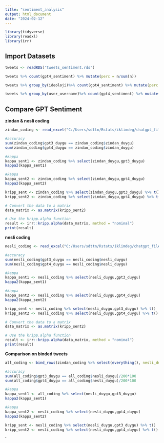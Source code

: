 ```yaml
---
title: "sentiment_analysis"
output: html_document
date: "2024-02-12"
---
```



```r
library(tidyverse)
library(readxl)
library(irr)
```

## Import Datasets

```r
tweets <- readRDS("tweets_sentiment.rds")
```

```r
tweets %>% count(gpt4_sentiment) %>% mutate(perc = n/sum(n))
```

```r
tweets %>% group_by(ideoloji)%>% count(gpt4_sentiment) %>% mutate(perc = n/sum(n)) %>% ungroup() %>% pivot_wider(names_from = gpt4_sentiment, values_from = perc, -n) %>% mutate(a= negative + neutral + positive)
```



```r
tweets %>% group_by(user_username)%>% count(gpt4_sentiment) %>% mutate(perc = n/sum(n)) %>% ungroup() %>% pivot_wider(names_from = gpt4_sentiment, values_from = perc, -n) %>% mutate(a= negative + neutral + positive)
```


## **Compare GPT Sentiment **

**zindan & nesli coding**

```r
zindan_coding <- read_excel("C:/Users/sdttn/Rstats/iklimdeg/chatgpt_files/gpts_samples.xlsx", sheet = 1) %>% select(1:6) %>% head(100)
```


```r
#accuracy
sum(zindan_coding$gpt3_duygu == zindan_coding$zindan_duygu)
sum(zindan_coding$gpt4_duygu == zindan_coding$zindan_duygu)
```

```r
#kappa
kappa_sent1 <- zindan_coding %>% select(zindan_duygu,gpt3_duygu)
kappa2(kappa_sent1)
```

```r
#kappa
kappa_sent2 <- zindan_coding %>% select(zindan_duygu,gpt4_duygu)
kappa2(kappa_sent2)
```

```r
kripp_sent <- zindan_coding %>% select(zindan_duygu,gpt3_duygu) %>% t()
kripp_sent2 <- zindan_coding %>% select(zindan_duygu,gpt4_duygu) %>% t()
```

```r
# Convert the data to a matrix
data_matrix <- as.matrix(kripp_sent2)

# Use the kripp.alpha function
result <- irr::kripp.alpha(data_matrix, method = "nominal")
print(result)
```

**nesli coding**

```r
nesli_coding <- read_excel("C:/Users/sdttn/Rstats/iklimdeg/chatgpt_files/gpts_samples.xlsx", sheet = 2) %>% select(1:6) %>% head(100)
```


```r
#accuracy
sum(nesli_coding$gpt3_duygu == nesli_coding$nesli_duygu)
sum(nesli_coding$gpt4_duygu == nesli_coding$nesli_duygu)
```

```r
#kappa
kappa_sent1 <- nesli_coding %>% select(nesli_duygu,gpt3_duygu)
kappa2(kappa_sent1)
```

```r
#kappa
kappa_sent2 <- nesli_coding %>% select(nesli_duygu,gpt4_duygu)
kappa2(kappa_sent2)
```

```r
kripp_sent <- nesli_coding %>% select(nesli_duygu,gpt3_duygu) %>% t()
kripp_sent2 <- nesli_coding %>% select(nesli_duygu,gpt4_duygu) %>% t()
```

```r
# Convert the data to a matrix
data_matrix <- as.matrix(kripp_sent2)

# Use the kripp.alpha function
result <- irr::kripp.alpha(data_matrix, method = "nominal")
print(result)
```
**Comparison on binded tweets**

```r
all_coding <- bind_rows(zindan_coding %>% select(everything(), nesli_duygu=zindan_duygu), nesli_coding)
```

```r
#accuracy
sum(all_coding$gpt3_duygu == all_coding$nesli_duygu)/200*100
sum(all_coding$gpt4_duygu == all_coding$nesli_duygu)/200*100
```

```r
#kappa
kappa_sent1 <- all_coding %>% select(nesli_duygu,gpt3_duygu)
kappa2(kappa_sent1)
```

```r
#kappa
kappa_sent2 <- nesli_coding %>% select(nesli_duygu,gpt4_duygu)
kappa2(kappa_sent2)
```

```r
kripp_sent <- nesli_coding %>% select(nesli_duygu,gpt3_duygu) %>% t()
kripp_sent2 <- nesli_coding %>% select(nesli_duygu,gpt4_duygu) %>% t()
```



`
